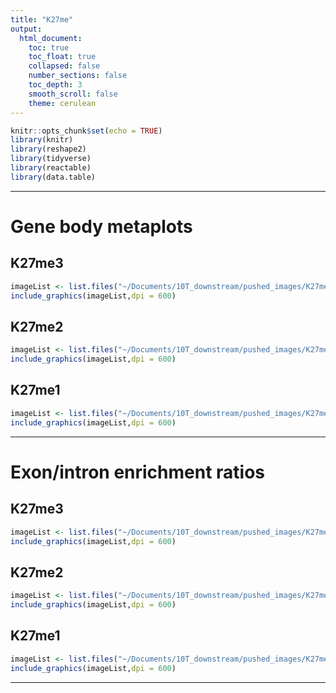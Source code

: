 ```yaml
---
title: "K27me"
output:
  html_document:
    toc: true
    toc_float: true
    collapsed: false
    number_sections: false
    toc_depth: 3
    smooth_scroll: false
    theme: cerulean
---
```


```r
knitr::opts_chunk$set(echo = TRUE)
library(knitr)
library(reshape2)
library(tidyverse)
library(reactable)
library(data.table)
```

---

# Gene body metaplots {.tabset}

## K27me3
```r
imageList <- list.files("~/Documents/10T_downstream/pushed_images/K27me3/gene_body_metaplots", pattern= "*.png", full.names=T)
include_graphics(imageList,dpi = 600)
```

## K27me2
```r
imageList <- list.files("~/Documents/10T_downstream/pushed_images/K27me2/gene_body_metaplots", pattern= "*.png", full.names=T)
include_graphics(imageList,dpi = 600)
```

## K27me1
```r
imageList <- list.files("~/Documents/10T_downstream/pushed_images/K27me1/gene_body_metaplots", pattern= "*.png", full.names=T)
include_graphics(imageList,dpi = 600)
```

---

# Exon/intron enrichment ratios {.tabset}

## K27me3
```r
imageList <- list.files("~/Documents/10T_downstream/pushed_images/K27me3/exon_intron_ratios", pattern= "*.png", full.names=T)
include_graphics(imageList,dpi = 600)
```

## K27me2
```r
imageList <- list.files("~/Documents/10T_downstream/pushed_images/K27me2/exon_intron_ratios", pattern= "*.png", full.names=T)
include_graphics(imageList,dpi = 600)
```

## K27me1
```r
imageList <- list.files("~/Documents/10T_downstream/pushed_images/K27me1/exon_intron_ratios", pattern= "*.png", full.names=T)
include_graphics(imageList,dpi = 600)
```

---